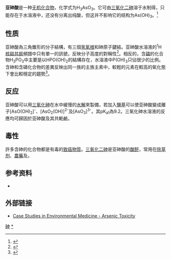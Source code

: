 {{Chembox
| verifiedrevid = 416166458
|  Name = 亚砷酸
|  ImageFile = Arsenous-acid-2D.svg
|   ImageSize = 200px
|   ImageAlt = 
|   ImageCaption = 
|  ImageFile1 = Arsenous-acid-3D-vdW.png
|   ImageSize1 = 200px
|   ImageAlt1 = 
|   ImageCaption1 = 
|  IUPACName = Arsorous acid
|  PIN = 
|  SystematicName = 
|  OtherNames = Arsenious acid
| Section1 = {{Chembox Identifiers
| Abbreviations = 
| CASNo = 13464-58-9
| CASNo_Comment = 
| CASNo_Ref = {{cascite|correct|CAS}}
| PubChem = 545
| ChemSpiderID_Ref = {{chemspidercite|correct|chemspider}}
| ChemSpiderID = 530
| SMILES = O[As](O)O
| InChI = 1/AsH3O3/c2-1(3)4/h2-4H
| InChIKey = GCPXMJHSNVMWNM-UHFFFAOYAA
| StdInChI_Ref = {{stdinchicite|correct|chemspider}}
| StdInChI = 1S/AsH3O3/c2-1(3)4/h2-4H
| StdInChIKey_Ref = {{stdinchicite|correct|chemspider}}
| StdInChIKey = GCPXMJHSNVMWNM-UHFFFAOYSA-N
| EINECS = 
| EC_number =
| UNNumber =
| DrugBank_Ref = {{drugbankcite|correct|drugbank}}
| DrugBank = DB04456
| KEGG_Ref = {{keggcite|correct|kegg}}
| KEGG =
| MeSHName =
| ChEBI_Ref = {{ebicite|correct|EBI}}
| ChEBI = 49900
| RTECS = 
| Beilstein =
| Gmelin =
| 3DMet =
}}
| Section2 = {{Chembox Properties
|  Formula = H<sub>3</sub>AsO<sub>3</sub>
|  MolarMass = 125.94
|  Appearance = 只存在于溶液中
|  Density = 
|  MeltingPt = 
|  Melting_notes = 
|  BoilingPt = 
|  Boiling_notes =
|  LogP = 
|  VaporPressure = 
|  HenryConstant = 
|  AtmosphericOHRateConstant = 
|  pKa = 
|  pKb = }}
| Section3 = {{Chembox Structure
|  CrystalStruct = 
|  Coordination = 
|  MolShape = }}
| Section4 = {{Chembox Thermochemistry
|  Solubility = 
|  SolubleOther = 
|  Solvent = = }}
| Section7 = {{Chembox Hazards
|  ExternalMSDS = 
|  EUClass = 
|  EUIndex = 
|  MainHazards = 有毒，有腐蚀性
|  NFPA-H = 4
|  NFPA-F = 
|  NFPA-R = 
|  NFPA-O = COR
|  RPhrases = 
|  SPhrases = 
|  RSPhrases = 
|  LD50 = }}
| Section8 = {{Chembox Related
|  OtherAnions = 
|  OtherCations = 
|  OtherFunctn = 
|  Function = 
|  OtherCpds = [[砷酸|砷酸]] }}
}}

'''亚砷酸'''是一种[[无机化合物|无机化合物]]，化学式为H<sub>3</sub>AsO<sub>3</sub>。它可由[[三氧化二砷|三氧化二砷]]溶于水制得，只能存在于水溶液中，还没有分离出纯酸，但这并不影响它的结构为As(OH)<sub>3</sub>。<ref>{{cite book
 | first = R. Bruce "(ed.)"
 | last = King
 | year = 1994
 | title = Encyclopedia of Inorganic Chemistry
 | publisher = John Wiley & Sons
 | location = Chichester
}}</ref>
<!--未翻译内容已隐藏-->

==性质==
亚砷酸為三角錐形的分子結構，有三個[[氢氧根|氢氧根]]和砷原子鍵結。亚砷酸水溶液的<sup>1</sup>H [[核磁共振|核磁共振]]頻譜中只有單一的訊號，反映分子高度的對稱性<ref>{{cite journal | title = A pH-Metric, UV, NMR, and X-ray Crystallographic Study on Arsenous Acid Reacting with Dithioerythritol | author1 = Kolozsi, A. | author2 = Lakatos, A. | author3 = Galbács, G. | author4 = Madsen, A. Ø. | author5 = Larsen, E. | author6 = Gyurcsik, B. | journal = Inorganic Chemistry | year = 2008 | volume = 47 | pages = 3832–3840 | url = http://www.staff.u-szeged.hu/~galbx/Arsenous%20acid%20study%20%28Inorg%20Chem%202008%29.pdf | format = pdf | doi = 10.1021/ic7024439 | pmid = 18380458 | access-date = 2011-12-18 | archive-url = https://web.archive.org/web/20120425201802/http://www.staff.u-szeged.hu/~galbx/Arsenous%20acid%20study%20(Inorg%20Chem%202008).pdf | archive-date = 2012-04-25 | dead-url = yes }}</ref>。相反的，含[[磷|磷]]的化合物H<sub>3</sub>PO<sub>3</sub>中主要是以HPO(OH)<sub>2</sub>的結構存在，水溶液中P(OH)<sub>3</sub>只佔很少的比例。含砷和含磷化合物的差異反映出同一族的主族主素中，較輕的元素在較高的氧化態下會比較穩定的趨勢<ref>{{cite book
 | first = N.N.
 | last = Greenwood
 | coauthors= A. Earnshaw
 | year = 1997
 | title = Chemistry of the Elements
 | publisher = Butterworth-Heinemann
 | location = Oxford
}}</ref>。

==反应==
亚砷酸可以用[[三氧化砷|三氧化砷]]在水中緩慢的[[水解|水解]]來製備，若加入[[鹽基|鹽基]]可以使亚砷酸變成{{link-en|亞砷酸根|arsenite ions}}離子[AsO(OH)<sub>2</sub>]<sup>-</sup>、[AsO<sub>2</sub>(OH)]<sup>2-</sup>及[AsO<sub>3</sub>]<sup>3-</sup>。其pK<sub>a1</sub>為9.2。三氧化砷水溶液的反應均可歸因於亚砷酸及其共軛鹼。

==毒性==
許多含砷的化合物都是有毒的[[致癌物質|致癌物質]]。[[三氧化二砷|三氧化二砷]]是亚砷酸的[[酸酐|酸酐]]，常用在[[除草剂|除草剂]]、[[農藥|農藥]]及{{link-en|滅鼠劑|rodenticide}}。
==参考资料==
{{reflist}}

* {{cite web| title=Arsenic trioxide| work=| url=http://www.pesticideinfo.org/Detail_Chemical.jsp?Rec_Id=PC33821| accessdate=January 29, 2006| archive-date=2011-07-27| archive-url=https://web.archive.org/web/20110727172204/http://www.pesticideinfo.org/Detail_Chemical.jsp?Rec_Id=PC33821| dead-url=no}}

==外部链接==
* [http://www.atsdr.cdc.gov/HEC/CSEM/arsenic Case Studies in Environmental Medicine - Arsenic Toxicity]{{Wayback|url=http://www.atsdr.cdc.gov/HEC/CSEM/arsenic |date=20161120150119 }}

{{氢化合物}}

[[Category:无机酸|砷]]
[[Category:亚砷酸盐|*]]